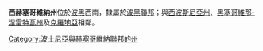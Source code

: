{{noteTA|1=zh-hk:黑塞哥維那; zh-tw:赫塞哥維納; zh-cn:黑塞哥维那;}}
{{Infobox country
|conventional_long_name = 西黑塞哥维那州
|native_name = Županija Zapadnohercegovačka
|common_name = 西黑塞哥维纳州
|status = [[波斯尼亚和黑塞哥维那行政区划|波斯尼亚和黑塞哥维那联邦的一个州]]
|image_flag = Flag of the Croatian Republic of Herzeg-Bosnia.svg
|image_coat = Coat of arms of the Croatian Republic of Herzeg-Bosnia.svg
|image_map = West Herzegovina in Federation of Bosnia and Herzegovina.svg
|capital = 
|latd= | latm= | latNS= |longd= |longm= |longEW= <!--capital's latitude and longitude in degrees/minutes/direction-->
|largest_city = 
|official_languages = [[克罗地亚语|克罗地亚语]]<br /> [[波斯尼亚语|波斯尼亚语]]
|ethnic_groups = 96.82% [[克罗地亚人|克罗地亚人]]<br>1.81% [[波士尼亚克人|波士尼亚克人]]<br>1.37% others
|ethnic_groups_year = 1991年
|religion =           <!--Religion-->
|government_type = [[议会制|议会制]]
|leader_title1 = 总理
|leader_name1 = Zdenko Ćosić 
|legislature = 西黑塞哥维纳州议会
|sovereignty_type = [[波斯尼亚和黑塞哥维那行政区划|波斯尼亚和黑塞哥维那联邦的一个州]]
|sovereignty_note = 
|established_event1 = Establishment
|established_date1 = 1996年6月12日
|established_event2 = <!--Second key event-->
|established_date2 =  <!--Date of second key event-->
|area_rank = 
|area_km2 = 1362
|percent_water = 
|population_estimate = 
|population_estimate_rank = 
|population_estimate_year = 
|population_census = 97,893
|population_census_year = 2013
|population_density_km2 = 71.87
|population_density_rank = 
|nummembers =         <!--An alternative to population for micronation-->
|GDP_PPP =                     <!--(Gross Domestic Product from Purchasing Power Parity)-->
|GDP_PPP_rank = 
|GDP_PPP_year = 
|GDP_PPP_per_capita = 
|GDP_PPP_per_capita_rank = 
|GDP_nominal = [[波斯尼亚和黑塞哥维那可兑换马克|BAM]] 487.211 million
|GDP_nominal_rank = 
|GDP_nominal_year = 2013
|GDP_nominal_per_capita = [[波斯尼亚和黑塞哥维那可兑换马克|BAM]] 4976.97
|GDP_nominal_per_capita_rank = 
|Gini =                        <!--(Gini measure of income inequality; input number only; valid values are between 0 and 100)-->
|Gini_ref =                    <!--(for any ref/s to associate with Gini number)-->
|Gini_rank = 
|Gini_year = 
|HDI_year =           <!-- Please use the year to which the data refers, not the publication year-->
|HDI =                <!--(Human Development Index; input number only; valid values are between 0 and 1)-->
|HDI_change =         <!--increase/decrease/steady; rank change from previous year-->
|HDI_rank = 
|HDI_ref =            <!--(for any ref/s to associate with HDI number)-->
|currency = [[Bosnia_and_Herzegovina_convertible_mark|BAM]]
|currency_code =      <!--ISO 4217 code/s for currency/ies (each usually three capital letters)-->
|time_zone = [[Central_European_Time|CET]]
|utc_offset = +1
|time_zone_DST = [[Central_European_Summer_Time|CEST]]
|utc_offset_DST = +2
|date_format = dd-mm-yyyy
|drives_on = right
|official_website = {{URL|http://vladazzh.com}}
}}

'''西赫塞哥維納州'''位於[[波黑|波黑]]西南，隸屬於[[波黑聯邦|波黑聯邦]]；與[[西波斯尼亞州|西波斯尼亞州]]、[[黑塞哥維那-涅雷特瓦州|黑塞哥維那-涅雷特瓦州]]及[[克羅地亞|克羅地亞]]相鄰。

{{Subdivisions of Bosnia and Herzegovina}}
[[Category:波士尼亞與赫塞哥維納聯邦的州|Category:波士尼亞與赫塞哥維納聯邦的州]]